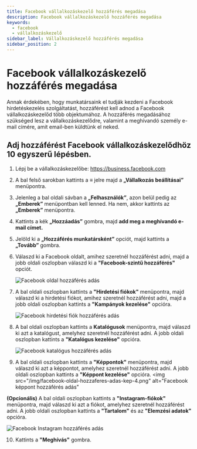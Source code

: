 ```yaml
---
title: Facebook vállalkozáskezelő hozzáférés megadása
description: Facebook vállalkozáskezelő hozzáférés megadása
keywords:
  - facebook
  - vállalkozáskezelő
sidebar_label: Vállalkozáskezelő hozzáférés megadása
sidebar_position: 2
---
```



# <FontAwesomeIcon icon="fa-brands fa-square-facebook text-primary" /> Facebook vállalkozáskezelő hozzáférés megadása

Annak érdekében, hogy munkatársaink el tudják kezdeni a Facebook hirdetéskezelés szolgáltatást, hozzáférést kell adnod a Facebook vállalkozáskezelőd több objektumához. A hozzáférés megadásához szükséged lesz a vállalkozáskezelődre, valamint a meghívandó személy e-mail címére, amit email-ben küldtünk el neked.

## Adj hozzáférést Facebook vállalkozáskezelődhöz 10 egyszerű lépésben.

1. Lépj be a vállalkozáskezelőbe: https://business.facebook.com
2. A bal felső sarokban kattints a ≡ jelre majd a **„Vállalkozás beállításai”** menüpontra.
3. Jelenleg a bal oldali sávban a **„Felhasználók”**, azon belül pedig az **„Emberek”** menüpontban kell lenned. Ha nem, akkor kattints az **„Emberek”** menüpontra.
4. Kattints a kék **„Hozzáadás”** gombra, majd **add meg a meghívandó e-mail címet.**
5. Jelöld ki a **„Hozzáférés munkatársként”** opciót, majd kattints a **„Tovább”** gombra.

6. Válaszd ki a Facebook oldalt, amihez szeretnél hozzáférést adni, majd a jobb oldali oszlopban válaszd ki a **"Facebook-szintű hozzáférés"** opciót.

   <BrowserWindow url="https://business.facebook.com">
     <img
       src="/img/facebook-oldal-hozzaferes-adas-kep-1.png"
       alt="Facebook oldal hozzáférés adás"
     ></img>
   </BrowserWindow>

7. A bal oldali oszlopban kattints a **"Hirdetési fiókok"** menüpontra, majd válaszd ki a hirdetési fiókot, amihez szeretnél hozzáférést adni, majd a jobb oldali oszlopban kattints a **"Kampányok kezelése"** opcióra.

   <BrowserWindow url="https://business.facebook.com">
     <img
       src="/img/facebook-oldal-hozzaferes-adas-kep-2.png"
       alt="Facebook hirdetési fiók hozzáférés adás"
     ></img>
   </BrowserWindow>

8. A bal oldali oszlopban kattints a **Katalógusok** menüpontra, majd válaszd ki azt a katalógust, amelyhez szeretnél hozzáférést adni. A jobb oldali oszlopban kattints a **"Katalógus kezelése"** opcióra.

   <BrowserWindow url="https://business.facebook.com">
     <img
       src="/img/facebook-oldal-hozzaferes-adas-kep-3.png"
       alt="Facebook katalógus hozzáférés adás"
     ></img>
   </BrowserWindow>

9. A bal oldali oszlopban kattints a **"Képpontok"** menüpontra, majd válaszd ki azt a képpontot, amelyhez szeretnél hozzáférést adni. A jobb oldali oszlopban kattints a **"Képpont kezelése"** opcióra.
   <BrowserWindow url="https://business.facebook.com">
     <img
       src="/img/facebook-oldal-hozzaferes-adas-kep-4.png"
       alt="Facebook képpont hozzáférés adás"
     ></img>
   </BrowserWindow>

**(Opcionális)** A bal oldali oszlopban kattints a **"Instagram-fiókok"** menüpontra, majd válaszd ki azt a fiókot, amelyhez szeretnél hozzáférést adni. A jobb oldali oszlopban kattints a **"Tartalom"** és az **"Elemzési adatok"** opcióra.

<BrowserWindow url="https://business.facebook.com">
  <img
    src="/img/facebook-oldal-hozzaferes-adas-kep5.png"
    alt="Facebook Instagram hozzáférés adás"
  ></img>
</BrowserWindow>

10. Kattints a **"Meghívás"** gombra.
